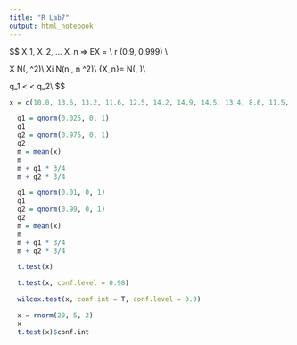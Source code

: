 ```yaml
---
title: "R Lab7"
output: html_notebook
---
```


$$
X_1, X_2, ... X_n => EX = \mu \\
r \in (0.9, 0.999) \\



X \in N(\mu, \sigma^2)\\
\sum Xi \in N(n \mu, n \sigma^2)\\
\bar{X_n}=\dfrac{\Sigma X_i}{n} \in N(\mu, \dfrac{\sigma^2}{n})\\

q_1 < \dfrac{\bar{X_n} - \mu}{\sqrt{\dfrac{\sigma^2}{n}}} < q_2\\
$$

```r
x = c(10.0, 13.6, 13.2, 11.6, 12.5, 14.2, 14.9, 14.5, 13.4, 8.6, 11.5, 16.0, 14.2, 16.8, 17.9, 17.0)

```

```r
  q1 = qnorm(0.025, 0, 1)
  q1
  q2 = qnorm(0.975, 0, 1)
  q2
  m = mean(x)
  m
  m + q1 * 3/4
  m + q2 * 3/4
```
```r
  q1 = qnorm(0.01, 0, 1)
  q1
  q2 = qnorm(0.99, 0, 1)
  q2
  m = mean(x)
  m
  m + q1 * 3/4
  m + q2 * 3/4
```
```r
  t.test(x)
```
```r
  t.test(x, conf.level = 0.98)
```

```r
  wilcox.test(x, conf.int = T, conf.level = 0.9)
```
```r
  x = rnorm(20, 5, 2)
  x
  t.test(x)$conf.int
```






















